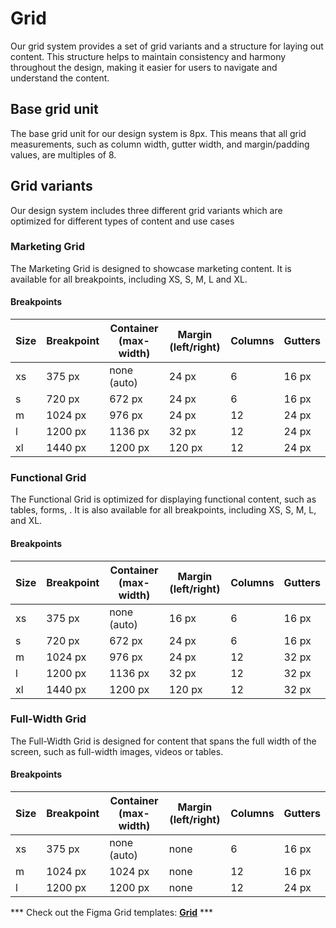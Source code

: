 

<Meta title="Foundations/Grid" />

 # Grid 
 Our grid system provides a set of grid variants and a structure for laying out content. 
 This structure helps to maintain consistency and harmony throughout the design, making it easier for users to navigate and understand the content.  
 
 ## Base grid unit 
The base grid unit for our design system is 8px. 
This means that all grid measurements, such as column width, gutter width, and margin/padding values, are multiples of 8.  

## Grid variants 
Our design system includes three different grid variants which are optimized for different types of content and use cases  

### Marketing Grid 
The Marketing Grid is designed to showcase marketing content. 
It is available for all breakpoints, including XS, S, M, L and XL.  

#### Breakpoints 

| Size | Breakpoint | Container (max-width) | Margin (left/right) | Columns | Gutters | 
|------|------------|-----------------------|---------------------|---------|---------| 
| xs   | 375 px     |      none (auto)      | 24 px               | 6       | 16 px   | 
| s    | 720 px     | 672 px                | 24 px               | 6       | 16 px   | 
| m    | 1024 px    | 976 px                | 24 px               | 12      | 24 px   | 
| l    | 1200 px    | 1136 px               | 32 px               | 12      | 24 px   | 
| xl   | 1440 px    | 1200 px               | 120 px              | 12      | 24 px   |   

### Functional Grid 
The Functional Grid is optimized for displaying functional content, such as tables, forms, .
It is also available for all breakpoints, including XS, S, M, L, and XL.  

#### Breakpoints 

| Size | Breakpoint | Container (max-width) | Margin (left/right) | Columns | Gutters | 
|------|------------|-----------------------|---------------------|---------|---------| 
| xs   | 375 px     |      none (auto)      | 16 px               | 6       | 16 px   | 
| s    | 720 px     | 672 px                | 24 px               | 6       | 16 px   | 
| m    | 1024 px    | 976 px                | 24 px               | 12      | 32 px   | 
| l    | 1200 px    | 1136 px               | 32 px               | 12      | 32 px   | 
| xl   | 1440 px    | 1200 px               | 120 px              | 12      | 32 px   | 

### Full-Width Grid 
The Full-Width Grid is designed for content that spans the full width of the screen, such as full-width images, videos or tables.  

#### Breakpoints 

| Size | Breakpoint | Container (max-width) | Margin (left/right) | Columns | Gutters | 
|------|------------|-----------------------|---------------------|---------|---------| 
| xs   | 375 px     |      none (auto)      | none                | 6       | 16 px   | 
| m    | 1024 px    | 1024 px               | none                | 12      | 16 px   | 
| l    | 1200 px    | 1200 px               | none                | 12      | 24 px   |   

*** Check out the Figma Grid templates: **[Grid](https://www.figma.com/file/ndenZq9IIVHmCjTWS0MUGi/%23NewWeb---Components-%26-Modules?type=design&node-id=16-316&mode=design)** ***